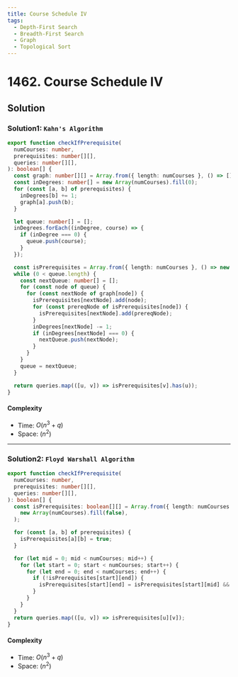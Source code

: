 ```yaml
---
title: Course Schedule IV
tags:
  - Depth-First Search
  - Breadth-First Search
  - Graph
  - Topological Sort
---
```


# 1462. Course Schedule IV

<Badges>
  <LevelBadge level="medium" />
  <TopicBadge name="Depth-First Search" slug="depth-first-search" />
  <TopicBadge name="Breadth-First Search" slug="breadth-first-search" />
  <TopicBadge name="Graph" slug="graph" />
  <TopicBadge name="Topological Sort" slug="topological-sort" />
</Badges>

## Solution

### Solution1: `Kahn's Algorithm`

```typescript filename="solution.ts" copy
export function checkIfPrerequisite(
  numCourses: number,
  prerequisites: number[][],
  queries: number[][],
): boolean[] {
  const graph: number[][] = Array.from({ length: numCourses }, () => []);
  const inDegrees: number[] = new Array(numCourses).fill(0);
  for (const [a, b] of prerequisites) {
    inDegrees[b] += 1;
    graph[a].push(b);
  }

  let queue: number[] = [];
  inDegrees.forEach((inDegree, course) => {
    if (inDegree === 0) {
      queue.push(course);
    }
  });

  const isPrerequisites = Array.from({ length: numCourses }, () => new Set<number>());
  while (0 < queue.length) {
    const nextQueue: number[] = [];
    for (const node of queue) {
      for (const nextNode of graph[node]) {
        isPrerequisites[nextNode].add(node);
        for (const prereqNode of isPrerequisites[node]) {
          isPrerequisites[nextNode].add(prereqNode);
        }
        inDegrees[nextNode] -= 1;
        if (inDegrees[nextNode] === 0) {
          nextQueue.push(nextNode);
        }
      }
    }
    queue = nextQueue;
  }

  return queries.map(([u, v]) => isPrerequisites[v].has(u));
}
```

#### Complexity

- Time: $O(n^3 + q)$
- Space: $(n^2)$

---

### Solution2: `Floyd Warshall Algorithm`

```typescript filename="solution.ts" copy
export function checkIfPrerequisite(
  numCourses: number,
  prerequisites: number[][],
  queries: number[][],
): boolean[] {
  const isPrerequisites: boolean[][] = Array.from({ length: numCourses }, () =>
    new Array(numCourses).fill(false),
  );

  for (const [a, b] of prerequisites) {
    isPrerequisites[a][b] = true;
  }

  for (let mid = 0; mid < numCourses; mid++) {
    for (let start = 0; start < numCourses; start++) {
      for (let end = 0; end < numCourses; end++) {
        if (!isPrerequisites[start][end]) {
          isPrerequisites[start][end] = isPrerequisites[start][mid] && isPrerequisites[mid][end];
        }
      }
    }
  }
  return queries.map(([u, v]) => isPrerequisites[u][v]);
}
```

#### Complexity

- Time: $O(n^3 + q)$
- Space: $(n^2)$

<ProblemLink
  codingSite="leetcode"
  href="https://leetcode.com/problems/course-schedule-iv"
  title="Course Schedule IV"
/>

